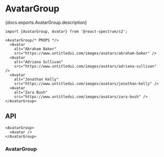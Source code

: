 

# AvatarGroup

<PageDescription>{docs.exports.AvatarGroup.description}</PageDescription>

```tsx render docs={docs.exports.AvatarGroup} links={docs.links} props={['label', 'size']} initialProps={{'aria-label': 'Collaborators', label: '123 members'}} controlOptions={{size: {control: 'picker'}}} type="s2"
import {AvatarGroup, Avatar} from '@react-spectrum/s2';

<AvatarGroup/* PROPS */>
  <Avatar
    alt="Abraham Baker"
    src="https://www.untitledui.com/images/avatars/abraham-baker" />
  <Avatar
    alt="Adriana Sullivan"
    src="https://www.untitledui.com/images/avatars/adriana-sullivan" />
  <Avatar
    alt="Jonathan Kelly"
    src="https://www.untitledui.com/images/avatars/jonathan-kelly" />
  <Avatar
    alt="Zara Bush"
    src="https://www.untitledui.com/images/avatars/zara-bush" />
</AvatarGroup>
```

## API

```tsx links={{AvatarGroup: '#avatargroup', Avatar: 'Avatar.html'}}
<AvatarGroup>
  <Avatar />
</AvatarGroup>
```

### AvatarGroup

<PropTable component={docs.exports.AvatarGroup} links={docs.links} />
